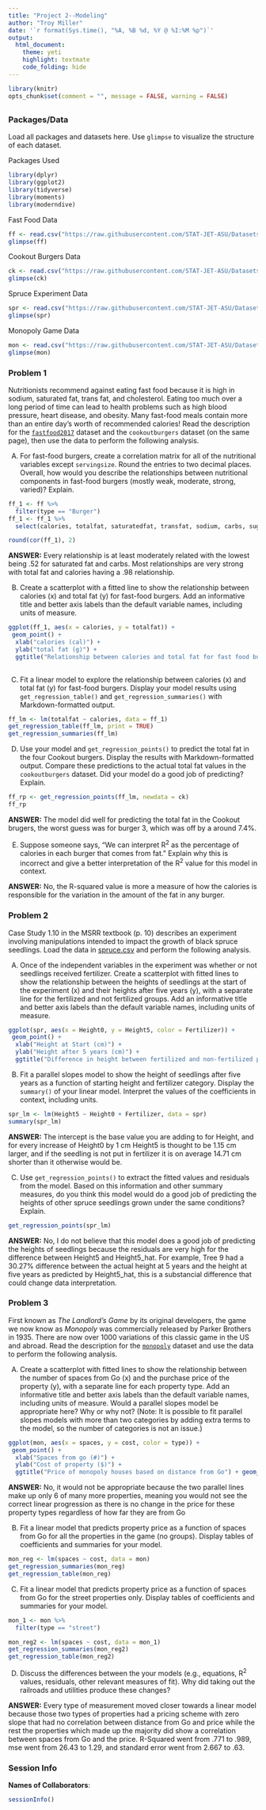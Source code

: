 ```yaml
---
title: "Project 2--Modeling"
author: "Troy Miller"
date: '`r format(Sys.time(), "%A, %B %d, %Y @ %I:%M %p")`'
output: 
  html_document: 
    theme: yeti
    highlight: textmate
    code_folding: hide
---
```


```r
library(knitr)
opts_chunk$set(comment = "", message = FALSE, warning = FALSE)
```

## {.tabset}

### **Packages/Data**

Load all packages and datasets here. Use `glimpse` to visualize the structure of each dataset.

Packages Used

```r
library(dplyr)
library(ggplot2)
library(tidyverse)
library(moments)
library(moderndive)
```

Fast Food Data

```r
ff <- read.csv("https://raw.githubusercontent.com/STAT-JET-ASU/Datasets/master/Instructor/fastfood2017.csv")
glimpse(ff)
```

Cookout Burgers Data

```r
ck <- read.csv("https://raw.githubusercontent.com/STAT-JET-ASU/Datasets/master/Instructor/cookoutburgers.csv")
glimpse(ck)
```

Spruce Experiment Data

```r
spr <- read.csv("https://raw.githubusercontent.com/STAT-JET-ASU/Datasets/master/Chihara/Spruce.csv")
glimpse(spr)
```

Monopoly Game Data

```r
mon <- read.csv("https://raw.githubusercontent.com/STAT-JET-ASU/Datasets/master/Instructor/monopolygame.csv")
glimpse(mon)
```


### **Problem 1**

Nutritionists recommend against eating fast food because it is high in sodium, saturated fat, trans fat, and cholesterol. Eating too much over a long period of time can lead to health problems such as high blood pressure, heart disease, and obesity. Many fast-food meals contain more than an entire day's worth of recommended calories! Read the description for the [`fastfood2017`](https://stat-jet-asu.github.io/Datasets/InstructorDescriptions/fastfood2017.html) dataset and the `cookoutburgers` dataset (on the same page), then use the data to perform the following analysis.

A) For fast-food burgers, create a correlation matrix for all of the nutritional variables except `servingsize`. Round the entries to two decimal places. Overall, how would you describe the relationships between nutritional components in fast-food burgers  (mostly weak, moderate, strong, varied)? Explain.

```r
ff_1 <- ff %>%
  filter(type == "Burger")
ff_1 <- ff_1 %>%
  select(calories, totalfat, saturatedfat, transfat, sodium, carbs, sugars, protein)

round(cor(ff_1), 2)

```

**ANSWER:** Every relationship is at least moderately related with the lowest being .52 for saturated fat and carbs. Most relationships are very strong with total fat and calories having a .98 relationship.

B) Create a scatterplot with a fitted line to show the relationship between calories (x) and total fat (y) for fast-food burgers. Add an informative title and better axis labels than the default variable names, including units of measure.

```r
ggplot(ff_1, aes(x = calories, y = totalfat)) +
 geom_point() +
  xlab("calories (cal)") +
  ylab("total fat (g)") +
  ggtitle("Relationship between calories and total fat for fast food burgers")  + geom_smooth(method = "lm", se = FALSE)
  

```

C) Fit a linear model to explore the relationship between calories (x) and total fat (y) for fast-food burgers. Display your model results using `get_regression_table()` and `get_regression_summaries()` with Markdown-formatted output. 

```r
ff_lm <- lm(totalfat ~ calories, data = ff_1)
get_regression_table(ff_lm, print = TRUE)
get_regression_summaries(ff_lm)


```

D) Use your model and `get_regression_points()` to predict the total fat in the four Cookout burgers. Display the results with Markdown-formatted output. Compare these predictions to the actual total fat values in the `cookoutburgers` dataset. Did your model do a good job of predicting? Explain.

```r
ff_rp <- get_regression_points(ff_lm, newdata = ck)
ff_rp
```

**ANSWER:** The model did well for predicting the total fat in the Cookout brugers, the worst guess was for burger 3, which was off by a around 7.4%.

E) Suppose someone says, "We can interpret R^2^ as the percentage of calories in each burger that comes from fat." Explain why this is incorrect and give a better interpretation of the R^2^ value for this model in context. 

**ANSWER:** No, the R-squared value is more a measure of how the calories is responsible for the variation in the amount of the fat in any burger.


### **Problem 2**

Case Study 1.10 in the MSRR textbook (p. 10) describes an experiment involving manipulations intended to impact the growth of black spruce seedlings. Load the data in [spruce.csv](https://raw.githubusercontent.com/STAT-JET-ASU/Datasets/master/Chihara/Spruce.csv) and perform the following analysis.

A) Once of the independent variables in the experiment was whether or not seedlings received fertilizer. Create a scatterplot with fitted lines to show the relationship between the heights of seedlings at the start of the experiment (x) and their heights after five years (y), with a separate line for the fertilized and not fertilized groups. Add an informative title and better axis labels than the default variable names, including units of measure.

```r
ggplot(spr, aes(x = Height0, y = Height5, color = Fertilizer)) +
 geom_point() +
  xlab("Height at Start (cm)") +
  ylab("Height after 5 years (cm)") +
  ggtitle("Difference in height between fertilized and non-fertilized plants after 5 years") + geom_smooth(method = "lm", se = FALSE)

```

B) Fit a parallel slopes model to show the height of seedlings after five years as a function of starting height and fertilizer category. Display the `summary()` of your linear model. Interpret the values of the coefficients in context, including units.

```r
spr_lm <- lm(Height5 ~ Height0 + Fertilizer, data = spr)
summary(spr_lm)

```

**ANSWER:** The intercept is the base value you are adding to for Height, and for every increase of Height0 by 1 cm Height5 is thought to be 1.15 cm larger, and if the seedling is not put in fertilizer it is on average 14.71 cm shorter than it otherwise would be.

C) Use `get_regression_points()` to extract the fitted values and residuals from the model. Based on this information and other summary measures, do you think this model would do a good job of predicting the heights of other spruce seedlings grown under the same conditions? Explain.

```r
get_regression_points(spr_lm)
```

**ANSWER:** No, I do not believe that this model does a good job of predicting the heights of seedlings because the residuals are very high for the difference between Height5 and Height5_hat. For example, Tree 9 had a 30.27% difference between the actual height at 5 years and the height at five years as predicted by Height5_hat, this is a substancial difference that could change data interpretation.  


### **Problem 3**

First known as *The Landlord's Game* by its original developers, the game we now know as *Monopoly* was commercially released by Parker Brothers in 1935. There are now over 1000 variations of this classic game in the US and abroad. Read the description for the [`monopoly`](https://stat-jet-asu.github.io/Datasets/InstructorDescriptions/monopoly.html) dataset and use the data to perform the following analysis.

A) Create a scatterplot with fitted lines to show the relationship between the number of spaces from Go (x) and the purchase price of the property (y), with a separate line for each property type. Add an informative title and better axis labels than the default variable names, including units of measure. Would a parallel slopes model be appropriate here? Why or why not? (Note: It is possible to fit parallel slopes models with more than two categories by adding extra terms to the model, so the number of categories is not an issue.)

```r
ggplot(mon, aes(x = spaces, y = cost, color = type)) +
 geom_point() +
  xlab("Spaces from go (#)") +
  ylab("Cost of property ($)") +
  ggtitle("Price of monopoly houses based on distance from Go") + geom_smooth(method = "lm", se = FALSE)

```

**ANSWER:** No, it would not be appropriate because the two parallel lines make up only 6 of many more properties, meaning you would not see the correct linear progression as there is no change in the price for these property types regardless of how far they are from Go

B) Fit a linear model that predicts property price as a function of spaces from Go for all the properties in the game (no groups). Display tables of coefficients and summaries for your model. 

```r
mon_reg <- lm(spaces ~ cost, data = mon)
get_regression_summaries(mon_reg)
get_regression_table(mon_reg)

```

C) Fit a linear model that predicts property price as a function of spaces from Go for the street properties only. Display tables of coefficients and summaries for your model. 

```r
mon_1 <- mon %>%
  filter(type == "street")

mon_reg2 <- lm(spaces ~ cost, data = mon_1)
get_regression_summaries(mon_reg2)
get_regression_table(mon_reg2)

```

D) Discuss the differences between the your models (e.g., equations, R^2^ values, residuals, other relevant measures of fit). Why did taking out the railroads and utilities produce these changes?

**ANSWER:** Every type of measurement moved closer towards a linear model because those two types of properties had a pricing scheme with zero slope that had no correlation between distance from Go and price while the rest the properties which made up the majority did show a correlation between spaces from Go and the price. R-Squared went from .771 to .989, mse went from 26.43 to 1.29, and standard error went from 2.667 to .63.

### Session Info

**Names of Collaborators**:

```r
sessionInfo()
```
